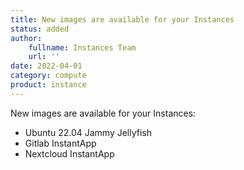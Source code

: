 ```yaml
---
title: New images are available for your Instances
status: added
author:
    fullname: Instances Team
    url: ''
date: 2022-04-01
category: compute
product: instance
---
```


New images are available for your Instances:

* Ubuntu 22.04 Jammy Jellyfish
* Gitlab InstantApp
* Nextcloud InstantApp